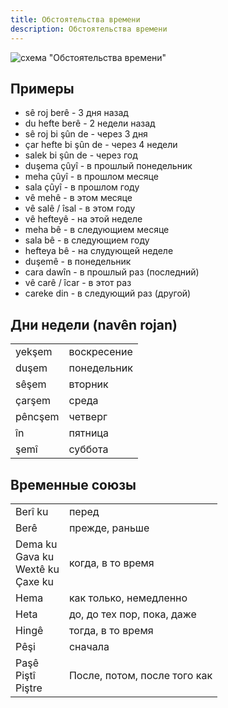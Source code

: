 ```yaml
---
title: Обстоятельства времени
description: Обстоятельства времени
---
```


![схема "Обстоятельства времени"](/img/chapter-6/schema-1.png)

## Примеры

- sê roj berê - 3 дня назад
- du hefte berê - 2 недели назад
- sê roj bi şûn de - через 3 дня
- çar hefte bi şûn de - через 4 недели
- salek bi şûn de - через год
- duşema çûyî - в прошлый понедельник
- meha çûyî - в прошлом месяце
- sala çûyî - в прошлом году
- vê mehê - в этом месяце
- vê salê / îsal - в этом году
- vê hefteyê - на этой неделе
- meha bê - в следующием месяце
- sala bê - в следующием году
- hefteya bê - на слудующей неделе
- duşemê - в понедельник
- cara dawîn - в прошлый раз (последний)
- vê carê / îcar - в этот раз
- careke din - в следующий раз (другой)

## Дни недели (navên rojan)

|         |             |
| ------- | ----------- |
| yekşem  | воскресение |
| duşem   | понедельник |
| sêşem   | вторник     |
| çarşem  | среда       |
| pêncşem | четверг     |
| în      | пятница     |
| şemî    | суббота     |

## Временные союзы

|                                               |                              |
| --------------------------------------------- | ---------------------------- |
| Berî ku                                       | перед                        |
| Berê                                          | прежде, раньше               |
| Dema ku<br/>Gava ku<br/> Wextê ku<br/>Çaxe ku | когда, в то время            |
| Hema                                          | как только, немедленно       |
| Heta                                          | до, до тех пор, пока, даже   |
| Hingê                                         | тогда, в то время            |
| Pêşi                                          | сначала                      |
| Paşê<br/>Piştî<br/>Piştre<br/>                | После, потом, после того как |
